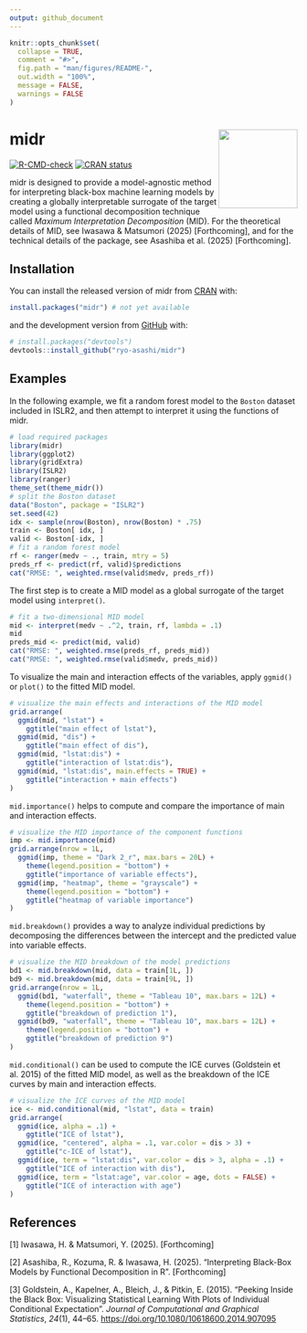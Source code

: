 ```yaml
---
output: github_document
---
```


<!-- README.md is generated from README.Rmd. Please edit that file -->

```r
knitr::opts_chunk$set(
  collapse = TRUE,
  comment = "#>",
  fig.path = "man/figures/README-",
  out.width = "100%",
  message = FALSE,
  warnings = FALSE
)
```

# midr <img src="man/figures/logo.png" align="right" height="138"/>

<!-- badges: start -->

[![R-CMD-check](https://github.com/ryo-asashi/midr/actions/workflows/R-CMD-check.yaml/badge.svg)](https://github.com/ryo-asashi/midr/actions/workflows/R-CMD-check.yaml) [![CRAN status](https://www.r-pkg.org/badges/version/midr)](https://CRAN.R-project.org/package=midr)

<!-- badges: end -->

midr is designed to provide a model-agnostic method for interpreting black-box machine learning models by creating a globally interpretable surrogate of the target model using a functional decomposition technique called *Maximum Interpretation Decomposition* (MID). For the theoretical details of MID, see Iwasawa & Matsumori (2025) [Forthcoming], and for the technical details of the package, see Asashiba et al. (2025) [Forthcoming].

## Installation

You can install the released version of midr from [CRAN](https://cran.r-project.org/) with:

``` r
install.packages("midr") # not yet available
```

and the development version from [GitHub](https://github.com/) with:

``` r
# install.packages("devtools")
devtools::install_github("ryo-asashi/midr")
```

## Examples

In the following example, we fit a random forest model to the `Boston` dataset included in ISLR2, and then attempt to interpret it using the functions of midr.

```r
# load required packages
library(midr)
library(ggplot2)
library(gridExtra)
library(ISLR2)
library(ranger)
theme_set(theme_midr())
# split the Boston dataset
data("Boston", package = "ISLR2")
set.seed(42)
idx <- sample(nrow(Boston), nrow(Boston) * .75)
train <- Boston[ idx, ]
valid <- Boston[-idx, ]
# fit a random forest model
rf <- ranger(medv ~ ., train, mtry = 5)
preds_rf <- predict(rf, valid)$predictions
cat("RMSE: ", weighted.rmse(valid$medv, preds_rf))
```

The first step is to create a MID model as a global surrogate of the target model using `interpret()`.

```r
# fit a two-dimensional MID model
mid <- interpret(medv ~ .^2, train, rf, lambda = .1)
mid
preds_mid <- predict(mid, valid)
cat("RMSE: ", weighted.rmse(preds_rf, preds_mid))
cat("RMSE: ", weighted.rmse(valid$medv, preds_mid))
```

To visualize the main and interaction effects of the variables, apply `ggmid()` or `plot()` to the fitted MID model.

```r
# visualize the main effects and interactions of the MID model
grid.arrange(
  ggmid(mid, "lstat") +
    ggtitle("main effect of lstat"),
  ggmid(mid, "dis") +
    ggtitle("main effect of dis"),
  ggmid(mid, "lstat:dis") +
    ggtitle("interaction of lstat:dis"),
  ggmid(mid, "lstat:dis", main.effects = TRUE) +
    ggtitle("interaction + main effects")
)
```

`mid.importance()` helps to compute and compare the importance of main and interaction effects.

```r
# visualize the MID importance of the component functions
imp <- mid.importance(mid)
grid.arrange(nrow = 1L,
  ggmid(imp, theme = "Dark 2_r", max.bars = 20L) +
    theme(legend.position = "bottom") +
    ggtitle("importance of variable effects"),
  ggmid(imp, "heatmap", theme = "grayscale") +
    theme(legend.position = "bottom") +
    ggtitle("heatmap of variable importance")
)
```

`mid.breakdown()` provides a way to analyze individual predictions by decomposing the differences between the intercept and the predicted value into variable effects.

```r
# visualize the MID breakdown of the model predictions
bd1 <- mid.breakdown(mid, data = train[1L, ])
bd9 <- mid.breakdown(mid, data = train[9L, ])
grid.arrange(nrow = 1L,
  ggmid(bd1, "waterfall", theme = "Tableau 10", max.bars = 12L) +
    theme(legend.position = "bottom") +
    ggtitle("breakdown of prediction 1"),
  ggmid(bd9, "waterfall", theme = "Tableau 10", max.bars = 12L) +
    theme(legend.position = "bottom") +
    ggtitle("breakdown of prediction 9")
)
```

`mid.conditional()` can be used to compute the ICE curves (Goldstein et al. 2015) of the fitted MID model, as well as the breakdown of the ICE curves by main and interaction effects.

```r
# visualize the ICE curves of the MID model
ice <- mid.conditional(mid, "lstat", data = train)
grid.arrange(
  ggmid(ice, alpha = .1) +
    ggtitle("ICE of lstat"),
  ggmid(ice, "centered", alpha = .1, var.color = dis > 3) +
    ggtitle("c-ICE of lstat"),
  ggmid(ice, term = "lstat:dis", var.color = dis > 3, alpha = .1) +
    ggtitle("ICE of interaction with dis"),
  ggmid(ice, term = "lstat:age", var.color = age, dots = FALSE) +
    ggtitle("ICE of interaction with age")
)
```

## References

[1] Iwasawa, H. & Matsumori, Y. (2025). [Forthcoming]

[2] Asashiba, R., Kozuma, R. & Iwasawa, H. (2025). "Interpreting Black-Box Models by Functional Decomposition in R". [Forthcoming]

[3] Goldstein, A., Kapelner, A., Bleich, J., & Pitkin, E. (2015). "Peeking Inside the Black Box: Visualizing Statistical Learning With Plots of Individual Conditional Expectation". *Journal of Computational and Graphical Statistics*, *24*(1), 44–65. <https://doi.org/10.1080/10618600.2014.907095>
